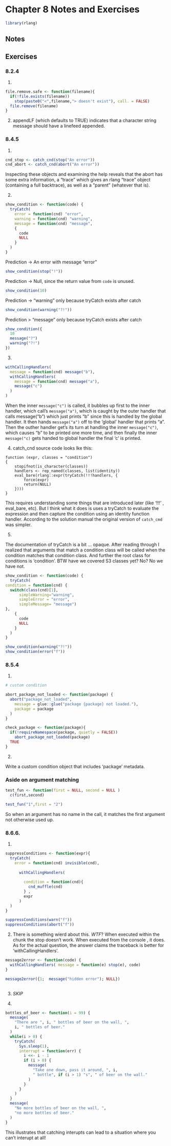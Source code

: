 # Chapter 8 Notes and Exercises

```r
library(rlang)
```
## Notes


## Exercises

### 8.2.4

1)

```r

file.remove.safe <- function(filename){
  if(!file.exists(filename))
    stop(paste0("<",filename,"> doesn't exist"), call. = FALSE)
  file.remove(filename)
}
```

2) appendLF (which defaults to TRUE) indicates that a character string message should have a linefeed appended.

### 8.4.5

1)
```r
cnd_stop <- catch_cnd(stop("An error"))
cnd_abort <- catch_cnd(abort("An error"))
```

Inspecting these objects and examining the help reveals that the abort has some extra information, a "trace" which gives an rlang "trace" object (containing a full backtrace), as well as a "parent" (whatever that is).  

2)  

```r
show_condition <- function(code) {
  tryCatch(
    error = function(cnd) "error",
    warning = function(cnd) "warning",
    message = function(cnd) "message",
    {
      code
      NULL
    }
  )
}

```


Prediction -> An error with message "error"
```r
show_condition(stop("!"))
```
Prediction -> Null, since the return value from `code` is unused.

```r
show_condition(10)
```
Prediction ->   "warning" only because tryCatch exists after catch

```r
show_condition(warning("?!"))
```

 Prediction > "message" only because tryCatch exists after catch
 
```r
show_condition({
  10
  message("?")
  warning("?!")
})
```

3)

```r
withCallingHandlers(
  message = function(cnd) message("b"),
  withCallingHandlers(
    message = function(cnd) message("a"),
    message("c")
  )
)
```

When the inner `message("c")` is called, it bubbles up first to the inner handler, which call's  `message("a")`, which is caught by the outer handler that calls message("b") which just prints "b" since this is handled by the global handler. It then hands `message("a")` off to the 'global' handler that prints "a".  Then the outher handler get's its turn at handling the inner `message("c")`, which causes "b" to be printed one more time, and then finally the inner `message("c)` gets handed to global handler the final 'c' is printed.


4)
catch_cnd source code looks lke this:

```
function (expr, classes = "condition") 
{
    stopifnot(is_character(classes))
    handlers <- rep_named(classes, list(identity))
    eval_bare(rlang::expr(tryCatch(!!!handlers, {
        force(expr)
        return(NULL)
    })))
}
```
This requires understanding some things that are introduced later (like '!!!' , eval_bare, etc). But I think what it does is uses a tryCatch to evaluate the expression and then capture the condition using an identity function handler.  According to the solution manual the original version of `catch_cmd` was simpler.

5)

The documentation of tryCatch is a bit ... opaque. After reading through I realized that arguments that match a condition class will be called when the condition matches that condition class. And further the root class for conditions is 'condition'. BTW have we covered S3 classes yet? No? No we have not.

```r
show_condition <- function(code) {
  tryCatch(
condition = function(cnd) {
  switch(class(cnd)[1],
      simpleWarning="warning",
      simpleError = "error",
      simpleMessage= "message")
},
    {
      code
      NULL
    }
  )
}

show_condition(warning("?!"))
show_condition(error("f"))
```

### 8.5.4

1)

```r
# custom condition

abort_package_not_loaded <- function(package) {
  abort("package_not_loaded", 
    message = glue::glue("package {package} not loaded."), 
    package = package
  )
}

check_package <- function(package){
  if(!requireNamespace(package, quietly = FALSE))
    abort_package_not_loaded(package)
  TRUE
}

```

2)

Write a custom condition object that includes 'package' metadata.

### Aside on argument matching

```r
test_fun <- function(first = NULL, second = NULL )
  c(first,second)

test_fun("1",first = "2")
```

So when an argument has no name in the call, it matches the first argument not otherwise used up.

### 8.6.6.

1)
```r
suppressConditions <- function(expr){
  tryCatch(
    error = function(cnd) invisible(cnd),
   
      withCallingHandlers(
      
        condition = function(cnd){
          cnd_muffle(cnd)
        } ,
        expr
      )
  )
}

suppressConditions(warn("f"))
suppressConditions(abort("f"))
```


2)
There is something wierd about this. *WTF*?  When executed within the chunk the stop doesn't work.   When executed from the console , it does.  As for the actual question, the answer claims the traceback is better for 'withCallingHandlers'. 

```r
message2error <- function(code) {
  withCallingHandlers( message = function(e) stop(e), code)
}

message2error({1;  message("hidden error"); NULL})
 
```

3) *SKIP*

4)

```r
bottles_of_beer <- function(i = 99) {
  message(
    "There are ", i, " bottles of beer on the wall, ", 
    i, " bottles of beer."
  )
  while(i > 0) {
    tryCatch(
      Sys.sleep(1),
      interrupt = function(err) {
        i <<- i - 1
        if (i > 0) {
          message(
            "Take one down, pass it around, ", i, 
            " bottle", if (i > 1) "s", " of beer on the wall."
          )
        }
      }
    )
  }
  message(
    "No more bottles of beer on the wall, ", 
    "no more bottles of beer."
  )
}
```

This illustrates that catching interupts can lead to a situation where you can't interupt at all!  
